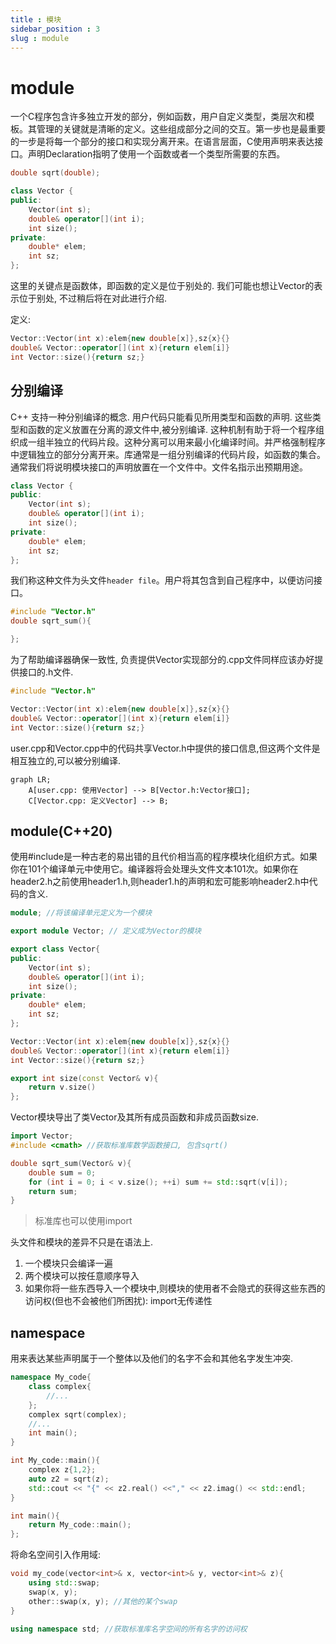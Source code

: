 ```yaml
---
title : 模块
sidebar_position : 3
slug : module
---
```

# module

一个C程序包含许多独立开发的部分，例如函数，用户自定义类型，类层次和模板。其管理的关键就是清晰的定义。这些组成部分之间的交互。第一步也是最重要的一步是将每一个部分的接口和实现分离开来。在语言层面，C使用声明来表达接口。声明Declaration指明了使用一个函数或者一个类型所需要的东西。

```cpp title="declaration"
double sqrt(double);

class Vector {
public:
    Vector(int s);
    double& operator[](int i);
    int size();
private:
    double* elem;
    int sz;
};
```

这里的关键点是函数体，即函数的定义是位于别处的. 我们可能也想让Vector的表示位于别处, 不过稍后将在对此进行介绍. 

定义:

```cpp title="definition"
Vector::Vector(int x):elem{new double[x]},sz{x}{}
double& Vector::operator[](int x){return elem[i]}
int Vector::size(){return sz;}
```


## 分别编译

C++ 支持一种分别编译的概念. 用户代码只能看见所用类型和函数的声明. 这些类型和函数的定义放置在分离的源文件中,被分别编译. 这种机制有助于将一个程序组织成一组半独立的代码片段。这种分离可以用来最小化编译时间。并严格强制程序中逻辑独立的部分分离开来。库通常是一组分别编译的代码片段，如函数的集合。通常我们将说明模块接口的声明放置在一个文件中。文件名指示出预期用途。

```cpp title="Vector.h"
class Vector {
public:
    Vector(int s);
    double& operator[](int i);
    int size();
private:
    double* elem;
    int sz;
};
```

我们称这种文件为头文件`header file`。用户将其包含到自己程序中，以便访问接口。

```cpp title="user.cpp"
#include "Vector.h"
double sqrt_sum(){

};
```

为了帮助编译器确保一致性, 负责提供Vector实现部分的.cpp文件同样应该办好提供接口的.h文件. 

```cpp title="Vector.cpp"
#include "Vector.h"

Vector::Vector(int x):elem{new double[x]},sz{x}{}
double& Vector::operator[](int x){return elem[i]}
int Vector::size(){return sz;}
```

user.cpp和Vector.cpp中的代码共享Vector.h中提供的接口信息,但这两个文件是相互独立的,可以被分别编译.

```mermaid
graph LR;
    A[user.cpp: 使用Vector] --> B[Vector.h:Vector接口];
    C[Vector.cpp: 定义Vector] --> B;
```


## module(C++20)

使用#include是一种古老的易出错的且代价相当高的程序模块化组织方式。如果你在101个编译单元中使用它。编译器将会处理头文件文本101次。如果你在header2.h之前使用header1.h,则header1.h的声明和宏可能影响header2.h中代码的含义.

```cpp title="Vector.cpp"
module; //将该编译单元定义为一个模块

export module Vector; // 定义成为Vector的模块

export class Vector{
public:
    Vector(int s);
    double& operator[](int i);
    int size();
private:
    double* elem;
    int sz;
};

Vector::Vector(int x):elem{new double[x]},sz{x}{}
double& Vector::operator[](int x){return elem[i]}
int Vector::size(){return sz;}

export int size(const Vector& v){
    return v.size()
};
```

Vector模块导出了类Vector及其所有成员函数和非成员函数size. 

```cpp title="使用"
import Vector;
#include <cmath> //获取标准库数学函数接口, 包含sqrt()

double sqrt_sum(Vector& v){
    double sum = 0;
    for (int i = 0; i < v.size(); ++i) sum += std::sqrt(v[i]);
    return sum;
}
```

> 标准库也可以使用import

头文件和模块的差异不只是在语法上.
1. 一个模块只会编译一遍
2. 两个模块可以按任意顺序导入
3. 如果你将一些东西导入一个模块中,则模块的使用者不会隐式的获得这些东西的访问权(但也不会被他们所困扰): import无传递性



## namespace

用来表达某些声明属于一个整体以及他们的名字不会和其他名字发生冲突. 

```cpp title="namespace"
namespace My_code{
    class complex{
        //...
    };
    complex sqrt(complex);
    //...
    int main();
}

int My_code::main(){
    complex z{1,2};
    auto z2 = sqrt(z);
    std::cout << "{" << z2.real() <<"," << z2.imag() << std::endl;
}

int main(){
    return My_code::main();
};
```

将命名空间引入作用域:
```cpp title="using"
void my_code(vector<int>& x, vector<int>& y, vector<int>& z){
    using std::swap;
    swap(x, y);
    other::swap(x, y); //其他的某个swap
}

using namespace std; //获取标准库名字空间的所有名字的访问权

```



